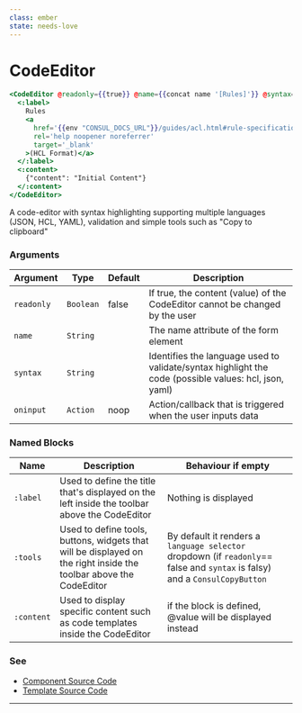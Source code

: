 ```yaml
---
class: ember
state: needs-love
---
```


# CodeEditor

```hbs preview-template
<CodeEditor @readonly={{true}} @name={{concat name '[Rules]'}} @syntax='hcl' @oninput={{noop}}>
  <:label>
    Rules
    <a
      href='{{env "CONSUL_DOCS_URL"}}/guides/acl.html#rule-specification'
      rel='help noopener noreferrer'
      target='_blank'
    >(HCL Format)</a>
  </:label>
  <:content>
    {"content": "Initial Content"}
  </:content>
</CodeEditor>
```

A code-editor with syntax highlighting supporting multiple languages (JSON, HCL, YAML), validation and simple tools such as "Copy to clipboard"

### Arguments

| Argument   | Type      | Default | Description                                                                                           |
| ---------- | --------- | ------- | ----------------------------------------------------------------------------------------------------- |
| `readonly` | `Boolean` | false   | If true, the content (value) of the CodeEditor cannot be changed by the user                          |
| `name`     | `String`  |         | The name attribute of the form element                                                                |
| `syntax`   | `String`  |         | Identifies the language used to validate/syntax highlight the code (possible values: hcl, json, yaml) |
| `oninput`  | `Action`  | noop    | Action/callback that is triggered when the user inputs data                                           |

### Named Blocks

| Name       | Description                                                                                                        | Behaviour if empty                                                                                                          |
| ---------- | ------------------------------------------------------------------------------------------------------------------ | --------------------------------------------------------------------------------------------------------------------------- |
| `:label`   | Used to define the title that's displayed on the left inside the toolbar above the CodeEditor                      | Nothing is displayed                                                                                                        |
| `:tools`   | Used to define tools, buttons, widgets that will be displayed on the right inside the toolbar above the CodeEditor | By default it renders a `language selector` dropdown (if `readonly`== false and `syntax` is falsy) and a `ConsulCopyButton` |
| `:content` | Used to display specific content such as code templates inside the CodeEditor                                      | if the block is defined, @value will be displayed instead                                                                   |

### See

- [Component Source Code](./index.js)
- [Template Source Code](./index.hbs)

---

